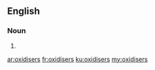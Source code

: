 ==English==

===Noun===
{{head|en|plural}}

# {{plural of|oxidiser|lang=en|nocat=1}}

[[ar:oxidisers]]
[[fr:oxidisers]]
[[ku:oxidisers]]
[[my:oxidisers]]